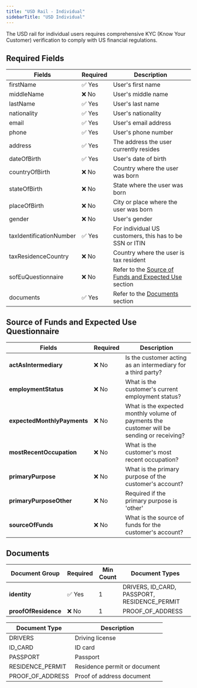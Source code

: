 ```yaml
---
title: "USD Rail - Individual"
sidebarTitle: "USD Individual"
---
```


The USD rail for individual users requires comprehensive KYC (Know Your Customer) verification to comply with US financial regulations.

## Required Fields

| Fields                  | Required | Description                                                                                              |
| ----------------------- | -------- | -------------------------------------------------------------------------------------------------------- |
| firstName               | ✅ Yes   | User's first name                                                                                        |
| middleName              | ❌ No    | User's middle name                                                                                       |
| lastName                | ✅ Yes   | User's last name                                                                                         |
| nationality             | ✅ Yes   | User's nationality                                                                                       |
| email                   | ✅ Yes   | User's email address                                                                                     |
| phone                   | ✅ Yes   | User's phone number                                                                                      |
| address                 | ✅ Yes   | The address the user currently resides                                                                   |
| dateOfBirth             | ✅ Yes   | User's date of birth                                                                                     |
| countryOfBirth          | ❌ No    | Country where the user was born                                                                          |
| stateOfBirth            | ❌ No    | State where the user was born                                                                            |
| placeOfBirth            | ❌ No    | City or place where the user was born                                                                    |
| gender                  | ❌ No    | User's gender                                                                                            |
| taxIdentificationNumber | ✅ Yes   | For individual US customers, this has to be SSN or ITIN                                                  |
| taxResidenceCountry     | ❌ No    | Country where the user is tax resident                                                                   |
| sofEuQuestionnaire      | ❌ No    | Refer to the [Source of Funds and Expected Use](#source-of-funds-and-expected-use-questionnaire) section |
| documents               | ✅ Yes   | Refer to the [Documents](#documents) section                                                             |

## Source of Funds and Expected Use Questionnaire

| Fields                      | Required | Description                                                                                |
| --------------------------- | -------- | ------------------------------------------------------------------------------------------ |
| **actAsIntermediary**       | ❌ No    | Is the customer acting as an intermediary for a third party?                               |
| **employmentStatus**        | ❌ No    | What is the customer's current employment status?                                          |
| **expectedMonthlyPayments** | ❌ No    | What is the expected monthly volume of payments the customer will be sending or receiving? |
| **mostRecentOccupation**    | ❌ No    | What is the customer's most recent occupation?                                             |
| **primaryPurpose**          | ❌ No    | What is the primary purpose of the customer's account?                                     |
| **primaryPurposeOther**     | ❌ No    | Required if the primary purpose is 'other'                                                 |
| **sourceOfFunds**           | ❌ No    | What is the source of funds for the customer's account?                                    |

## Documents

| Document Group       | Required | Min Count | Document Types                               |
| -------------------- | -------- | --------- | -------------------------------------------- |
| **identity**         | ✅ Yes   | 1         | DRIVERS, ID_CARD, PASSPORT, RESIDENCE_PERMIT |
| **proofOfResidence** | ❌ No    | 1         | PROOF_OF_ADDRESS                             |

| Document Type    | Description                  |
| ---------------- | ---------------------------- |
| DRIVERS          | Driving license              |
| ID_CARD          | ID card                      |
| PASSPORT         | Passport                     |
| RESIDENCE_PERMIT | Residence permit or document |
| PROOF_OF_ADDRESS | Proof of address document    |
